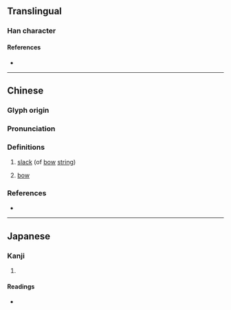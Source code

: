 {{character info/new}}
==Translingual==

===Han character===
{{Han char|rn=57|rad=弓|as=05|sn=8|four=17262|canj=NSHR|ids=⿰弓召}}

====References====
* {{Han ref|kx=0358.010|dkj=09758|dj=0674.180|hdz=20994.060|uh=5F28|ud=24360|bh=CC70|bd=52336}}

----

==Chinese==
{{zh-forms}}

===Glyph origin===
{{Han etym}}

===Pronunciation===
{{zh-pron
|m=chāo
|c=ciu1
|mc=y
|oc=y
|cat=a,n
}}

===Definitions===
{{zh-hanzi}}

# {{lb|zh|literary}} [[slack]] (of [[bow]] [[string]])
# {{lb|zh|literary}} [[bow]]

===References===
* {{R:twedu|B01005}}

----

==Japanese==

===Kanji===
{{ja-kanji|grade=|rs=弓05}}

# {{rfdef|ja|sort=弓05}}

====Readings====
* {{ja-readings|on=[[せう]] (seu)|kun=[[そりかえる]] (sorikaeru)}}